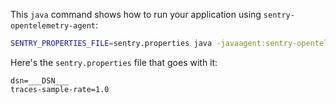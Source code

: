 This `java` command shows how to run your application using `sentry-opentelemetry-agent`:

```bash
SENTRY_PROPERTIES_FILE=sentry.properties java -javaagent:sentry-opentelemetry-agent-{{ packages.version('sentry.java.opentelemetry-agent') }}.jar -jar your-application.jar
```

Here's the `sentry.properties` file that goes with it:

```properties {filename:sentry.properties}
dsn=___DSN___
traces-sample-rate=1.0
```
